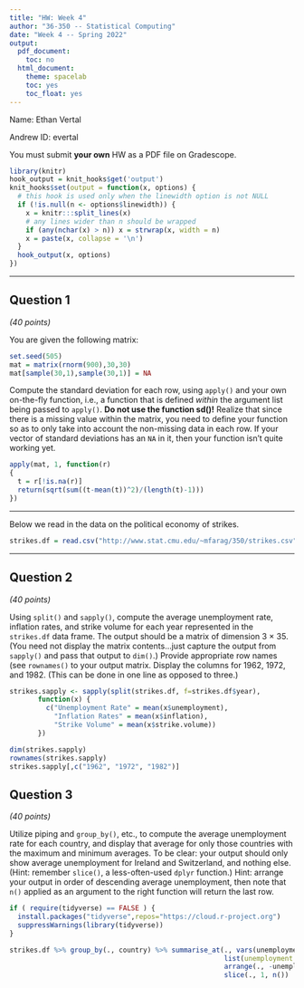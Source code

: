 ```yaml
---
title: "HW: Week 4"
author: "36-350 -- Statistical Computing"
date: "Week 4 -- Spring 2022"
output:
  pdf_document:
    toc: no
  html_document:
    theme: spacelab
    toc: yes
    toc_float: yes
---
```


Name: Ethan Vertal

Andrew ID: evertal

You must submit **your own** HW as a PDF file on Gradescope.

```r
library(knitr)
hook_output = knit_hooks$get('output')
knit_hooks$set(output = function(x, options) {
  # this hook is used only when the linewidth option is not NULL
  if (!is.null(n <- options$linewidth)) {
    x = knitr:::split_lines(x)
    # any lines wider than n should be wrapped
    if (any(nchar(x) > n)) x = strwrap(x, width = n)
    x = paste(x, collapse = '\n')
  }
  hook_output(x, options)
})
```

---

## Question 1
*(40 points)*

You are given the following matrix:
```r
set.seed(505)
mat = matrix(rnorm(900),30,30)
mat[sample(30,1),sample(30,1)] = NA
```
Compute the standard deviation for each row, using `apply()` and your own on-the-fly function, i.e., a function that is defined *within* the argument list being passed to `apply()`. **Do not use the function sd()!** Realize that since there is a missing value within the matrix, you need to define your function so as to only take into account the non-missing data in each row. If your vector of standard deviations has an `NA` in it, then your function isn't quite working yet.
```r
apply(mat, 1, function(r)
{
  t = r[!is.na(r)]
  return(sqrt(sum((t-mean(t))^2)/(length(t)-1)))
})

```
---

Below we read in the data on the political economy of strikes.
```r
strikes.df = read.csv("http://www.stat.cmu.edu/~mfarag/350/strikes.csv")
```

---

## Question 2
*(40 points)*

Using `split()` and `sapply()`, compute the average unemployment rate, inflation rates, and strike volume for each year represented in the `strikes.df` data frame. The output should be a matrix of dimension 3 $\times$ 35. (You need not display the matrix contents...just capture the output from `sapply()` and pass that output to `dim()`.) Provide appropriate row names (see `rownames()` to your output matrix. Display the columns for 1962, 1972, and 1982. (This can be done in one line as opposed to three.)
```r
strikes.sapply <- sapply(split(strikes.df, f=strikes.df$year), 
       function(x) {
         c("Unemployment Rate" = mean(x$unemployment),
           "Inflation Rates" = mean(x$inflation),
           "Strike Volume" = mean(x$strike.volume))
       })

dim(strikes.sapply)
rownames(strikes.sapply)
strikes.sapply[,c("1962", "1972", "1982")]
```

## Question 3
*(40 points)*

Utilize piping and `group_by()`, etc., to compute the average unemployment rate for each country, and display that average for only those countries with the maximum and minimum averages. To be clear: your output should only show average unemployment for Ireland and Switzerland, and nothing else. (Hint: remember `slice()`, a less-often-used `dplyr` function.) Hint: arrange your output in order of descending average unemployment, then note that `n()` applied as an argument to the right function will return the last row.
```r
if ( require(tidyverse) == FALSE ) {
  install.packages("tidyverse",repos="https://cloud.r-project.org")
  suppressWarnings(library(tidyverse))
}

strikes.df %>% group_by(., country) %>% summarise_at(., vars(unemployment),
                                                     list(unemployment = mean)) %>%
                                                     arrange(., -unemployment) %>%
                                                     slice(., 1, n())
```

